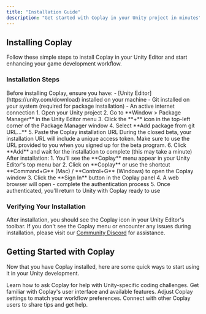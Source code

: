 ```yaml
---
title: "Installation Guide"
description: "Get started with Coplay in your Unity project in minutes"
---
```


## Installing Coplay

Follow these simple steps to install Coplay in your Unity Editor and start enhancing your game development workflow.

### Installation Steps

<AccordionGroup>
  <Accordion title="Prerequisites" icon="check-circle">
    Before installing Coplay, ensure you have: - [Unity
    Editor](https://unity.com/download) installed on your machine - Git
    installed on your system (required for package installation) - An active
    internet connection
  </Accordion>

  <Accordion title="Install via Package Manager" icon="box-open">
    1. Open your Unity project 2. Go to **Window > Package Manager** in the
    Unity Editor menu 3. Click the **+** icon in the top-left corner of the
    Package Manager window 4. Select **Add package from git URL...** 5. Paste
    the Coplay installation URL
    <Note>
      During the closed beta, your installation URL will include a unique access
      token. Make sure to use the URL provided to you when you signed up for the
      beta program.
    </Note>
    6. Click **Add** and wait for the installation to complete (this may take a
    minute)
  </Accordion>

  <Accordion title="First-time Setup" icon="user-circle">
    After installation: 1. You'll see the **Coplay** menu appear in your Unity
    Editor's top menu bar 2. Click on **Coplay** or use the shortcut
    **Command+G** (Mac) / **Control+G** (Windows) to open the Coplay window 3.
    Click the **Sign In** button in the Coplay panel 4. A web browser will open
    - complete the authentication process 5. Once authenticated, you'll return
    to Unity with Coplay ready to use
  </Accordion>
</AccordionGroup>

### Verifying Your Installation

After installation, you should see the Coplay icon in your Unity Editor's toolbar. If you don't see the Coplay menu or encounter any issues during installation, please visit our [Community Discord](http://discord.com/invite/KmGfEr6d3v) for assistance.

## Getting Started with Coplay

Now that you have Coplay installed, here are some quick ways to start using it in your Unity development.

<CardGroup cols={2}>
  <Card
    title="Basic Unity Interactions"
    icon="comment-code"
    href="/essentials/code"
  >
    Learn how to ask Coplay for help with Unity-specific coding challenges.
  </Card>
  <Card
    title="Understanding the UI"
    icon="window"
    href="/essentials/navigation"
  >
    Get familiar with Coplay's user interface and available features.
  </Card>
  <Card title="Customizing Coplay" icon="sliders" href="/essentials/settings">
    Adjust Coplay settings to match your workflow preferences.
  </Card>
  <Card
    title="Join Our Community"
    icon="discord"
    href="http://discord.com/invite/KmGfEr6d3v"
  >
    Connect with other Coplay users to share tips and get help.
  </Card>
</CardGroup>
